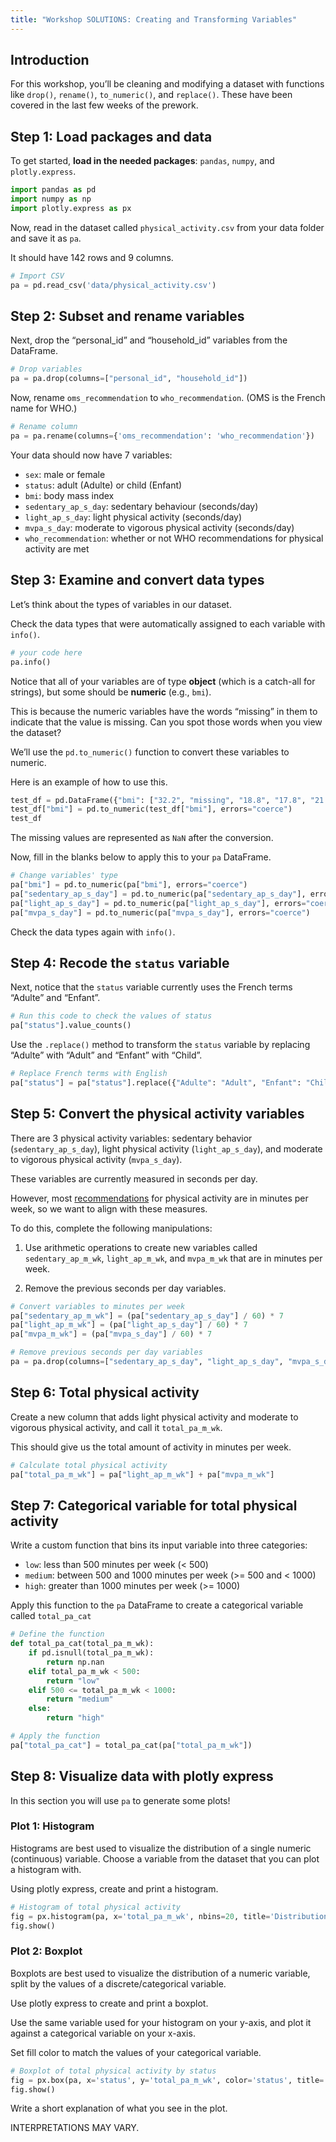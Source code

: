 ```yaml
---
title: "Workshop SOLUTIONS: Creating and Transforming Variables"
---
```


## Introduction

For this workshop, you'll be cleaning and modifying a dataset with functions like `drop()`, `rename()`, `to_numeric()`, and `replace()`. These have been covered in the last few weeks of the prework.

## Step 1: Load packages and data

To get started, **load in the needed packages**: `pandas`, `numpy`, and `plotly.express`.

```python
import pandas as pd
import numpy as np
import plotly.express as px
```

Now, read in the dataset called `physical_activity.csv` from your data folder and save it as `pa`.

It should have 142 rows and 9 columns.

```python
# Import CSV
pa = pd.read_csv('data/physical_activity.csv')
```

## Step 2: Subset and rename variables

Next, drop the "personal_id" and "household_id" variables from the DataFrame.

```python
# Drop variables
pa = pa.drop(columns=["personal_id", "household_id"])
```

Now, rename `oms_recommendation` to `who_recommendation`. (OMS is the French name for WHO.)

```python
# Rename column
pa = pa.rename(columns={'oms_recommendation': 'who_recommendation'})
```

Your data should now have 7 variables: 

- `sex`: male or female 
- `status`: adult (Adulte) or child (Enfant) 
- `bmi`: body mass index 
- `sedentary_ap_s_day`: sedentary behaviour (seconds/day) 
- `light_ap_s_day`: light physical activity (seconds/day) 
- `mvpa_s_day`: moderate to vigorous physical activity (seconds/day) 
- `who_recommendation`: whether or not WHO recommendations for physical activity are met

## Step 3: Examine and convert data types

Let's think about the types of variables in our dataset. 

Check the data types that were automatically assigned to each variable with `info()`.

```python
# your code here
pa.info()
```

Notice that all of your variables are of type **object** (which is a catch-all for strings), but some    should be **numeric** (e.g., `bmi`). 

This is because the numeric variables have the words "missing" in them to indicate that the value is missing. Can you spot those words when you view the dataset?

We'll use the `pd.to_numeric()` function to convert these variables to numeric. 

Here is an example of how to use this.

```python
test_df = pd.DataFrame({"bmi": ["32.2", "missing", "18.8", "17.8", "21.1"]})
test_df["bmi"] = pd.to_numeric(test_df["bmi"], errors="coerce")
test_df
```

The missing values are represented as `NaN` after the conversion.

Now, fill in the blanks below to apply this to your `pa` DataFrame.

```python
# Change variables' type
pa["bmi"] = pd.to_numeric(pa["bmi"], errors="coerce")
pa["sedentary_ap_s_day"] = pd.to_numeric(pa["sedentary_ap_s_day"], errors="coerce")
pa["light_ap_s_day"] = pd.to_numeric(pa["light_ap_s_day"], errors="coerce")
pa["mvpa_s_day"] = pd.to_numeric(pa["mvpa_s_day"], errors="coerce")
```

Check the data types again with `info()`.

## Step 4: Recode the `status` variable

Next, notice that the `status` variable currently uses the French terms "Adulte" and "Enfant". 

```python
# Run this code to check the values of status
pa["status"].value_counts()
```

Use the `.replace()` method to transform the `status` variable by replacing "Adulte" with "Adult" and "Enfant" with "Child".

```python
# Replace French terms with English
pa["status"] = pa["status"].replace({"Adulte": "Adult", "Enfant": "Child"})
```

## Step 5: Convert the physical activity variables

There are 3 physical activity variables: sedentary behavior (`sedentary_ap_s_day`), light physical activity (`light_ap_s_day`), and moderate to vigorous physical activity (`mvpa_s_day`). 

These variables are currently measured in seconds per day.

However, most [recommendations](https://apps.who.int/iris/bitstream/handle/10665/337001/9789240014886-eng.pdf) for physical activity are in minutes per week, so we want to align with these measures. 

To do this, complete the following manipulations:

1. Use arithmetic operations to create new variables called `sedentary_ap_m_wk`, `light_ap_m_wk`, and `mvpa_m_wk` that are in minutes per week.

2. Remove the previous seconds per day variables.

```python
# Convert variables to minutes per week
pa["sedentary_ap_m_wk"] = (pa["sedentary_ap_s_day"] / 60) * 7
pa["light_ap_m_wk"] = (pa["light_ap_s_day"] / 60) * 7
pa["mvpa_m_wk"] = (pa["mvpa_s_day"] / 60) * 7

# Remove previous seconds per day variables
pa = pa.drop(columns=["sedentary_ap_s_day", "light_ap_s_day", "mvpa_s_day"])
```

## Step 6: Total physical activity

Create a new column that adds light physical activity and moderate to vigorous physical activity, and call it `total_pa_m_wk`. 

This should give us the total amount of activity in minutes per week. 

```python
# Calculate total physical activity
pa["total_pa_m_wk"] = pa["light_ap_m_wk"] + pa["mvpa_m_wk"]
```

## Step 7: Categorical variable for total physical activity

Write a custom function that bins its input variable into three categories:

- `low`: less than 500 minutes per week (< 500)
- `medium`: between 500 and 1000 minutes per week (>= 500 and < 1000)
- `high`: greater than 1000 minutes per week (>= 1000)

Apply this function to the `pa` DataFrame to create a categorical variable called `total_pa_cat`

```python
# Define the function
def total_pa_cat(total_pa_m_wk):
    if pd.isnull(total_pa_m_wk):
        return np.nan
    elif total_pa_m_wk < 500:
        return "low"
    elif 500 <= total_pa_m_wk < 1000:
        return "medium"
    else:
        return "high"

# Apply the function
pa["total_pa_cat"] = total_pa_cat(pa["total_pa_m_wk"])
```

## Step 8: Visualize data with plotly express

In this section you will use `pa` to generate some plots!

### Plot 1: Histogram

Histograms are best used to visualize the distribution of a single numeric (continuous) variable. Choose a variable from the dataset that you can plot a histogram with.

Using plotly express, create and print a histogram.

```python
# Histogram of total physical activity
fig = px.histogram(pa, x='total_pa_m_wk', nbins=20, title='Distribution of Total Physical Activity (minutes per week)')
fig.show()
```

### Plot 2: Boxplot

Boxplots are best used to visualize the distribution of a numeric variable, split by the values of a discrete/categorical variable.

Use plotly express to create and print a boxplot.

Use the same variable used for your histogram on your y-axis, and plot it against a categorical variable on your x-axis.

Set fill color to match the values of your categorical variable.

```python
# Boxplot of total physical activity by status
fig = px.box(pa, x='status', y='total_pa_m_wk', color='status', title='Total Physical Activity by Status')
fig.show()
```

Write a short explanation of what you see in the plot.

INTERPRETATIONS MAY VARY.